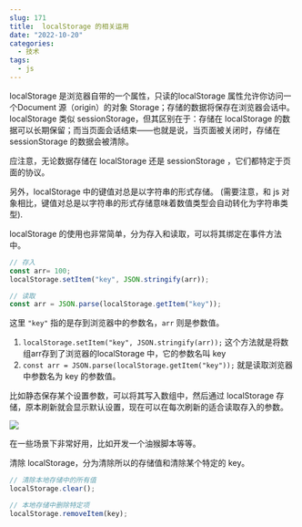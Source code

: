 ```yaml
---
slug: 171
title:  localStorage 的相关运用
date: "2022-10-20"
categories: 
  - 技术
tags: 
  - js
---
```


localStorage 是浏览器自带的一个属性，只读的localStorage 属性允许你访问一个Document 源（origin）的对象 Storage；存储的数据将保存在浏览器会话中。localStorage 类似 sessionStorage，但其区别在于：存储在 localStorage 的数据可以长期保留；而当页面会话结束——也就是说，当页面被关闭时，存储在 sessionStorage 的数据会被清除。

应注意，无论数据存储在 localStorage 还是 sessionStorage ，它们都特定于页面的协议。

另外，localStorage 中的键值对总是以字符串的形式存储。 (需要注意，和 js 对象相比，键值对总是以字符串的形式存储意味着数值类型会自动转化为字符串类型).

localStorage 的使用也非常简单，分为存入和读取，可以将其绑定在事件方法中。

```js
// 存入
const arr= 100;
localStorage.setItem("key", JSON.stringify(arr));

// 读取
const arr = JSON.parse(localStorage.getItem("key"));
```

这里 `"key"` 指的是存到浏览器中的参数名，`arr` 则是参数值。

1. `localStorage.setItem("key", JSON.stringify(arr));` 这个方法就是将数组arr存到了浏览器的localStorage 中，它的参数名叫 key
2. `const arr = JSON.parse(localStorage.getItem("key"));` 就是读取浏览器中参数名为 key 的参数值。

比如静态保存某个设置参数，可以将其写入数组中，然后通过 localStorage 存储，原本刷新就会显示默认设置，现在可以在每次刷新的适合读取存入的参数。

![](https://imgurl.zburu.com/images/2022/20221020-1.59d2myq20340.webp)

在一些场景下非常好用，比如开发一个油猴脚本等等。

清除 localStorage，分为清除所以的存储值和清除某个特定的 key。

```js
// 清除本地存储中的所有值
localStorage.clear(); 

// 本地存储中删除特定项
localStorage.removeItem(key);
```

